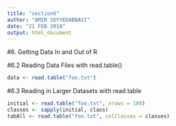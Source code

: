 ```yaml
---
title: "section6"
author: "AMIR SEYYEDABBASI"
date: "21 FEB 2018"
output: html_document
---
```


#6. Getting Data In and Out of R

#6.2 Reading Data Files with read.table()
```r
data <- read.table("foo.txt")
```

#6.3 Reading in Larger Datasets with read.table
```r
initial <- read.table("foo.txt", nrows = 100)
classes <- sapply(initial, class)
tabAll <- read.table("foo.txt", colClasses = classes)
```

